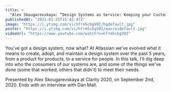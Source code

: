 ```yaml
---
title: >
  "Alex Skougarevskaya: ”Design Systems as Service: Keeping your Customers Happy” — Clarity 2020"
publishedAt: "2021-01-25T15:42:47Z"
image: "https://i.ytimg.com/vi/hfrm5cbgV0I/hqdefault.jpg"
poster: "https://i.ytimg.com/vi/hfrm5cbgV0I/maxresdefault.jpg"
videoUrl: "https://www.youtube.com/watch?v=hfrm5cbgV0I"
---
```


You’ve got a design system, now what? At Atlassian we’ve evolved what it means to create, adopt, and maintain a design system over the past 5 years, from a product for products, to a service for people. In this talk, I'll dig deep into who the consumers of our systems are, and some of the things we've done (some that worked, others that didn't) to meet their needs.

Presented by Alex Skougarevskaya at Clarity 2020, on September 2nd, 2020. Ends with an interview with Dan Mall.
